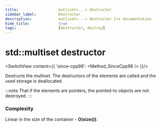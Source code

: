 ```yaml
---
title:					mutliset<...> destructor
sidebar_label:			Destructor
description:			mutliset<...> destructor C++ documentation
hide_title:				true
tags:					[destructor, destroy]
---
```



<!----------------- Codes ---------------------->


# std::multiset destructor

<SwitchView content={{
		'since-cpp98': <Method_SinceCpp98 />
	}}/>

Destructs the multiset. The destructors of the elements are called and the used storage is deallocated.

:::note
That if the elements are pointers, the pointed-to objects are not destroyed.
:::

### Complexity

Linear in the size of the container - **O(size())**.
